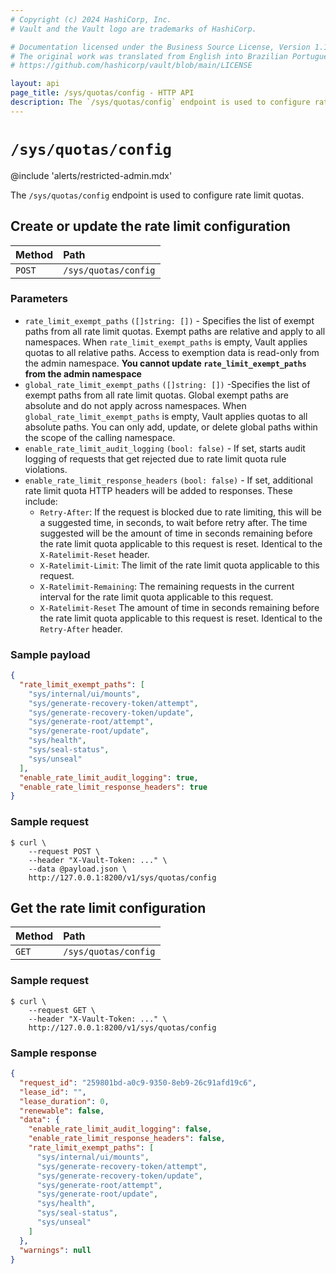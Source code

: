 ```yaml
---
# Copyright (c) 2024 HashiCorp, Inc.
# Vault and the Vault logo are trademarks of HashiCorp.

# Documentation licensed under the Business Source License, Version 1.1.
# The original work was translated from English into Brazilian Portuguese.
# https://github.com/hashicorp/vault/blob/main/LICENSE

layout: api
page_title: /sys/quotas/config - HTTP API
description: The `/sys/quotas/config` endpoint is used to configure rate limit quotas.
---
```


# `/sys/quotas/config`

@include 'alerts/restricted-admin.mdx'


The `/sys/quotas/config` endpoint is used to configure rate limit quotas.

## Create or update the rate limit configuration

| Method | Path                 |
| :----- | :------------------- |
| `POST` | `/sys/quotas/config` |

### Parameters

- `rate_limit_exempt_paths` `([]string: [])` - Specifies the list of exempt paths
  from all rate limit quotas. Exempt paths are relative and apply to all
  namespaces. When `rate_limit_exempt_paths` is empty, Vault applies quotas to
  all relative paths. Access to exemption data is read-only from the admin namespace.
  **You cannot update `rate_limit_exempt_paths` from the admin namespace**
- `global_rate_limit_exempt_paths` `([]string: [])` -Specifies the list of
  exempt paths from all rate limit quotas. Global exempt paths are absolute and
  do not apply across namespaces. When `global_rate_limit_exempt_paths` is empty,
  Vault applies quotas to all absolute paths. You can only add, update, or delete
  global paths within the scope of the calling namespace.
- `enable_rate_limit_audit_logging` `(bool: false)` - If set, starts audit logging
  of requests that get rejected due to rate limit quota rule violations.
- `enable_rate_limit_response_headers` `(bool: false)` - If set, additional rate
  limit quota HTTP headers will be added to responses. These include:
  - `Retry-After`: If the request is blocked due to rate limiting, this will
    be a suggested time, in seconds, to wait before retry after. The time suggested
    will be the amount of time in seconds remaining before the rate limit quota
    applicable to this request is reset. Identical to the `X-Ratelimit-Reset` header.
  - `X-Ratelimit-Limit`: The limit of the rate limit quota applicable to this request.
  - `X-Ratelimit-Remaining`: The remaining requests in the current interval for the
    rate limit quota applicable to this request.
  - `X-Ratelimit-Reset` The amount of time in seconds remaining before the rate limit quota
    applicable to this request is reset. Identical to the `Retry-After` header.


### Sample payload

```json
{
  "rate_limit_exempt_paths": [
    "sys/internal/ui/mounts",
    "sys/generate-recovery-token/attempt",
    "sys/generate-recovery-token/update",
    "sys/generate-root/attempt",
    "sys/generate-root/update",
    "sys/health",
    "sys/seal-status",
    "sys/unseal"
  ],
  "enable_rate_limit_audit_logging": true,
  "enable_rate_limit_response_headers": true
}
```

### Sample request

```shell-session
$ curl \
    --request POST \
    --header "X-Vault-Token: ..." \
    --data @payload.json \
    http://127.0.0.1:8200/v1/sys/quotas/config
```

## Get the rate limit configuration

| Method | Path                 |
| :----- | :------------------- |
| `GET`  | `/sys/quotas/config` |

### Sample request

```shell-session
$ curl \
    --request GET \
    --header "X-Vault-Token: ..." \
    http://127.0.0.1:8200/v1/sys/quotas/config
```

### Sample response

```json
{
  "request_id": "259801bd-a0c9-9350-8eb9-26c91afd19c6",
  "lease_id": "",
  "lease_duration": 0,
  "renewable": false,
  "data": {
    "enable_rate_limit_audit_logging": false,
    "enable_rate_limit_response_headers": false,
    "rate_limit_exempt_paths": [
      "sys/internal/ui/mounts",
      "sys/generate-recovery-token/attempt",
      "sys/generate-recovery-token/update",
      "sys/generate-root/attempt",
      "sys/generate-root/update",
      "sys/health",
      "sys/seal-status",
      "sys/unseal"
    ]
  },
  "warnings": null
}
```
